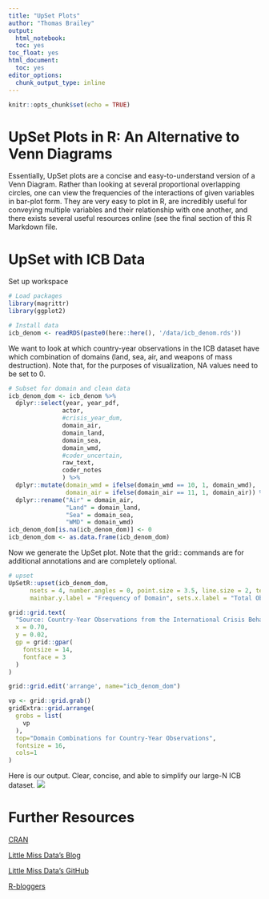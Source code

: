 ```yaml
---
title: "UpSet Plots"
author: "Thomas Brailey"
output:
  html_notebook:
  toc: yes
toc_float: yes
html_document:
  toc: yes
editor_options:
  chunk_output_type: inline
---
```

  
  <style>
  body .main-container {
    max-width: 100%;
  }
</style>
  

```r
knitr::opts_chunk$set(echo = TRUE)
```

# UpSet Plots in R: An Alternative to Venn Diagrams

Essentially, UpSet plots are a concise and easy-to-understand version of a Venn Diagram. Rather than looking at several proportional overlapping circles, one can view the frequencies of the interactions of given variables in bar-plot form. They are very easy to plot in R, are incredibly useful for conveying multiple variables and their relationship with one another, and there exists several useful resources online (see the final section of this R Markdown file.

# UpSet with ICB Data
Set up workspace
```r

# Load packages
library(magrittr)
library(ggplot2)

# Install data
icb_denom <- readRDS(paste0(here::here(), '/data/icb_denom.rds'))

```
We want to look at which country-year observations in the ICB dataset have which combination of domains (land, sea, air, and weapons of mass destruction). Note that, for the purposes of visualization, NA values need to be set to 0. 
```r

# Subset for domain and clean data
icb_denom_dom <- icb_denom %>%
  dplyr::select(year, year_pdf,
               actor,
               #crisis_year_dum,
               domain_air,
               domain_land,
               domain_sea,
               domain_wmd,
               #coder_uncertain,
               raw_text,
               coder_notes
               ) %>%
  dplyr::mutate(domain_wmd = ifelse(domain_wmd == 10, 1, domain_wmd),
                domain_air = ifelse(domain_air == 11, 1, domain_air)) %>%
  dplyr::rename("Air" = domain_air,
                "Land" = domain_land,
                "Sea" = domain_sea,
                "WMD" = domain_wmd)
icb_denom_dom[is.na(icb_denom_dom)] <- 0
icb_denom_dom <- as.data.frame(icb_denom_dom)

```
Now we generate the UpSet plot. Note that the grid:: commands are for additional annotations and are completely optional.  
```r
# upset
UpSetR::upset(icb_denom_dom,
      nsets = 4, number.angles = 0, point.size = 3.5, line.size = 2, text.scale = 2.2,
      mainbar.y.label = "Frequency of Domain", sets.x.label = "Total Observations", order.by = "freq")

grid::grid.text(
  "Source: Country-Year Observations from the International Crisis Behavior and the Statesman's Yearbook (1919-2014)",
  x = 0.70,
  y = 0.02,
  gp = grid::gpar(
    fontsize = 14,
    fontface = 3
  )
)

grid::grid.edit('arrange', name="icb_denom_dom")

vp <- grid::grid.grab()
gridExtra::grid.arrange(
  grobs = list(
    vp
  ),
  top="Domain Combinations for Country-Year Observations",
  fontsize = 16,
  cols=1
)

```
Here is our output. Clear, concise, and able to simplify our large-N ICB dataset. 
![](icb_denom_dom_upset.png)

# Further Resources

[CRAN](https://cran.r-project.org/web/packages/UpSetR/vignettes/basic.usage.html)

[Little Miss Data's Blog](https://www.littlemissdata.com/blog/set-analysis)

[Little Miss Data's GitHub](https://github.com/lgellis/MiscTutorial/tree/master/sets)

[R-bloggers](https://www.r-bloggers.com/hacking-our-way-through-upsetr/) 